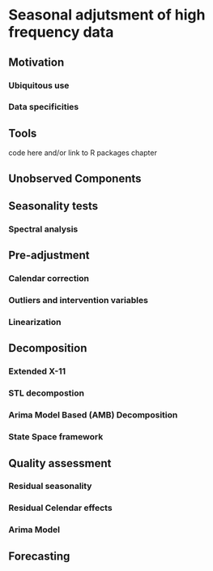 # Seasonal adjutsment of high frequency data

## Motivation

### Ubiquitous use

### Data specificities 

## Tools

code here and/or link to R packages chapter

## Unobserved Components

## Seasonality tests

### Spectral analysis

## Pre-adjustment

### Calendar correction

### Outliers and intervention variables

### Linearization

## Decomposition

### Extended X-11

### STL decompostion

### Arima Model Based (AMB) Decomposition

### State Space framework

## Quality assessment

### Residual seasonality

### Residual Celendar effects

### Arima Model

## Forecasting
